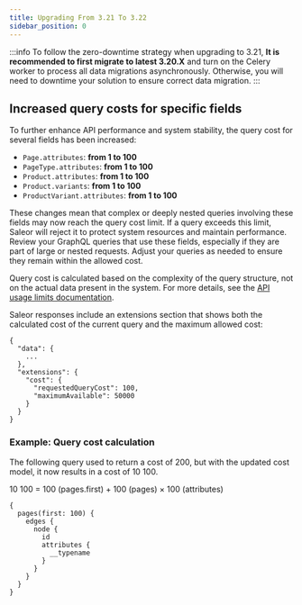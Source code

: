 ```yaml
---
title: Upgrading From 3.21 To 3.22
sidebar_position: 0
---
```


:::info
To follow the zero-downtime strategy when upgrading to 3.21, **It is recommended to first migrate to latest 3.20.X** and turn on the Celery worker to process all data migrations asynchronously.
Otherwise, you will need to downtime your solution to ensure correct data migration.
:::

## Increased query costs for specific fields

To further enhance API performance and system stability, the query cost for several fields has been increased:

- `Page.attributes`: **from 1 to 100**
- `PageType.attributes`: **from 1 to 100**
- `Product.attributes`: **from 1 to 100**
- `Product.variants`: **from 1 to 100**
- `ProductVariant.attributes`: **from 1 to 100**

These changes mean that complex or deeply nested queries involving these fields may now reach the query cost limit. If a query exceeds this limit, Saleor will reject it to protect system resources and maintain performance.
Review your GraphQL queries that use these fields, especially if they are part of large or nested requests. Adjust your queries as needed to ensure they remain within the allowed cost.

Query cost is calculated based on the complexity of the query structure, not on the actual data present in the system. For more details, see the [API usage limits documentation](api-usage/usage-limits.mdx#query-cost).



Saleor responses include an extensions section that shows both the calculated cost of the current query and the maximum allowed cost:
```grapqhl
{
  "data": {
    ...
  },
  "extensions": {
    "cost": {
      "requestedQueryCost": 100,
      "maximumAvailable": 50000
    }
  }
}
```

### Example: Query cost calculation

The following query used to return a cost of 200, but with the updated cost model, it now results in a cost of 10 100.

10 100 = 100 (pages.first) + 100 (pages) × 100 (attributes)

```grapqhl
{
  pages(first: 100) {
    edges {
      node {
        id
        attributes {
          __typename
        }
      }
    }
  }
}
```


